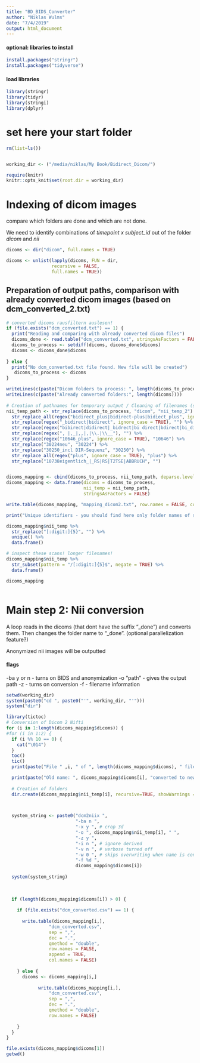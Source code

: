 ```yaml
---
title: "BD_BIDS_Converter"
author: "Niklas Wulms"
date: "7/4/2019"
output: html_document
---
```


#### optional: libraries to install

```r
install.packages("stringr")
install.packages("tidyverse")
```


#### load libraries

```r
library(stringr)
library(tidyr)
library(stringi)
library(dplyr)
```



# set here your start folder

```r
rm(list=ls())


working_dir <- ("/media/niklas/My Book/Bidirect_Dicom/") 

require(knitr)
knitr::opts_knit$set(root.dir = working_dir)
```


# Indexing of dicom images

compare which folders are done and which are not done.

We need to identify combinations of _timepoint x subject_id_ out of the folder _dicom_ and _nii_

```r
dicoms <- dir("dicom", full.names = TRUE)

dicoms <- unlist(lapply(dicoms, FUN = dir, 
                 recursive = FALSE, 
                 full.names = TRUE)) 
```

## Preparation of output paths, comparison with already converted dicom images (based on dcm_converted_2.txt)

```r
# converted dicoms rausfiltern auslesen!
if (file.exists("dcm_converted.txt") == 1) {
  print("Reading and comparing with already converted dicom files")
  dicoms_done <- read.table("dcm_converted.txt", stringsAsFactors = FALSE, header = TRUE)
  dicoms_to_process <- setdiff(dicoms, dicoms_done$dicoms)
  dicoms <- dicoms_done$dicoms
  
} else {
  print("No dcm_converted.txt file found. New file will be created")
   dicoms_to_process <- dicoms
}

writeLines(c(paste("Dicom folders to process: ", length(dicoms_to_process))))
writeLines(c(paste("Already converted folders:", length(dicoms))))
  
# Creation of pathnames for temporary output / Cleaning of filenames (stringr package)
nii_temp_path <- str_replace(dicoms_to_process, "dicom", "nii_temp_2") %>%
  str_replace_all(regex("bidirect_plus|bidirect-plus|bidiect_plus", ignore_case = TRUE), "") %>%
  str_replace(regex("_bidirect|bidirect", ignore_case = TRUE), "") %>%
  str_replace(regex("bibirect|didirect|_bidrect|bi direct|bdirect|bi_direct", ignore_case = TRUE), "") %>%
  str_replace(regex(", |,_|,,|,|\\.|\\__"), "") %>%
  str_replace(regex("10646_plus", ignore_case = TRUE), "10646") %>%
  str_replace("30224neu", "30224") %>%
  str_replace("30250_incl DIR-Sequenz", "30250") %>%
  str_replace_all(regex("plus", ignore_case = TRUE), "plus") %>%
  str_replace("10738eigentlich_|_RS|RS|T2TSE|ABBRUCH", "")


dicoms_mapping <- cbind(dicoms_to_process, nii_temp_path, deparse.level = 0)
dicoms_mapping <- data.frame(dicoms = dicoms_to_process,
                             nii_temp = nii_temp_path,
                             stringsAsFactors = FALSE)

write.table(dicoms_mapping, "mapping_dicom2.txt", row.names = FALSE, col.names = FALSE)

print("Unique identifiers - you should find here only folder names of sessions!")

dicoms_mapping$nii_temp %>% 
  str_replace("[:digit:]{5}", "") %>%
  unique() %>%
  data.frame()

# inspect these scans! longer filenames!
dicoms_mapping$nii_temp %>%
  str_subset(pattern = "/[:digit:]{5}$", negate = TRUE) %>%
  data.frame()

dicoms_mapping



```


# Main step 2: Nii conversion

A loop reads in the dicoms (that dont have the suffix "_done") and converts them. Then changes the folder name to "_done".
(optional parallelization feature?)

Anonymized nii images will be outputted

#### flags

-ba y or n - turns on BIDS and anonymization
-o "path" - gives the output path
-z - turns on conversion
-f - filename information


```r
setwd(working_dir)
system(paste0("cd ", paste0("'", working_dir, "'")))
system("dir")
```


```r
library(tictoc)
# Conversion of Dicom 2 Nifti
for (i in 1:length(dicoms_mapping$dicoms)) {
#for (i in 1:2) {
  if (i %% 10 == 0) {
    cat("\014")
  }
  toc()
  tic()
  print(paste("File " ,i, " of ", length(dicoms_mapping$dicoms), " files processed"))

  print(paste("Old name: ", dicoms_mapping$dicoms[i], "converted to new name: ", dicoms_mapping$nii_temp[i]))
  
  # Creation of folders
  dir.create(dicoms_mapping$nii_temp[i], recursive=TRUE, showWarnings = FALSE)

  

  system_string <- paste0("dcm2niix ",
                          "-ba n ",
                          "-x y ", # crop 3d 
                          "-o ", dicoms_mapping$nii_temp[i], " ",
                          "-z y ",
                          "-i n ", # ignore derived
                          "-v n ", # verbose turned off
                          "-w 0 ", # skips overwriting when name is conflicting
                          "-f %d ", 
                          dicoms_mapping$dicoms[i])
  
  system(system_string)
    
  
  
  if (length(dicoms_mapping$dicoms[i]) > 0) {
  
    if (file.exists("dcm_converted.csv") == 1) {
      
      write.table(dicoms_mapping[i,],
                "dcm_converted.csv",
                sep = ",",
                dec = ".",
                qmethod = "double",
                row.names = FALSE,
                append = TRUE,
                col.names = FALSE)
   
    } else {
      dicoms <- dicoms_mapping[i,]
      
            write.table(dicoms_mapping[i,],
                "dcm_converted.csv",
                sep = ",",
                dec = ".",
                qmethod = "double",
                row.names = FALSE)
    
    }
  }
}
```

```r
file.exists(dicoms_mapping$dicoms[1])
getwd()
```






